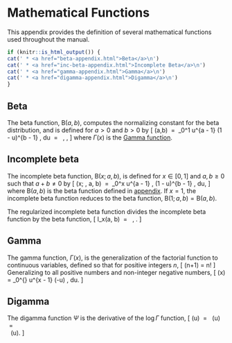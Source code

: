 # Mathematical Functions {#math-functions}

This appendix provides the definition of several mathematical
functions used throughout the manual.

```r
if (knitr::is_html_output()) {
cat(' * <a href="beta-appendix.html">Beta</a>\n')
cat(' * <a href="inc-beta-appendix.html">Incomplete Beta</a>\n')
cat(' * <a href="gamma-appendix.html">Gamma</a>\n')
cat(' * <a href="digamma-appendix.html">Digamma</a>\n')
}
```

## Beta {#beta-appendix}

The beta function, $\text{B}(a, b)$, computes the normalizing
constant for the beta distribution, and is defined for $a > 0$ and $b
> 0$ by \[ \text{B}(a,b) \ = \ \int_0^1 u^{a - 1} (1 - u)^{b - 1} \,
du \ = \ \frac{\Gamma(a) \, \Gamma(b)}{\Gamma(a+b)} \, , \]
where $\Gamma(x)$ is the [Gamma function](#gamma-appendix).

## Incomplete beta {#inc-beta-appendix}

The incomplete beta function, $\text{B}(x; a, b)$, is defined for $x
\in [0, 1]$ and $a, b \geq 0$ such that $a + b \neq 0$ by \[
\text{B}(x; \, a, b) \ = \ \int_0^x u^{a - 1} \, (1 - u)^{b - 1} \,
du, \] where $\text{B}(a, b)$ is the beta function defined in
[appendix](#beta-appendix).  If $x = 1$, the incomplete beta function
reduces to the beta function, $\text{B}(1; a, b) = \text{B}(a, b)$.

The regularized incomplete beta function divides the incomplete beta
function by the beta function, \[ I_x(a, b) \ = \ \frac{\text{B}(x; \,
a, b)}{B(a, b)} \, . \]

## Gamma {#gamma-appendix}

The gamma function, $\Gamma(x)$, is the generalization of the
factorial function to continuous variables, defined so that for
positive integers $n$, \[ \Gamma(n+1) = n! \] Generalizing to all
positive numbers and non-integer negative numbers, \[ \Gamma(x) =
\int_0^{\infty} u^{x - 1} \exp(-u) \, du. \]

## Digamma {#digamma-appendix}

The digamma function $\Psi$ is the derivative of the $\log \Gamma$
function, \[ \Psi(u) \ = \ \frac{d}{d u} \log \Gamma(u) \ = \
\frac{1}{\Gamma(u)} \ \frac{d}{d u} \Gamma(u). \]

